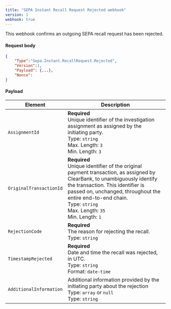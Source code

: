 ```yaml
---
title: "SEPA Instant Recall Request Rejected webhook"
version: 1
webhook: true
---
```


This webhook confirms an outgoing SEPA recall request has been rejected.

#### Request body

```json
{
    "Type":"Sepa.Instant.RecallRequest.Rejected",
    "Version":1,
    "Payload": {...},
    "Nonce":
}
```

#### Payload
| Element                 | Description     |
|-------------------------|-----------------|
|`AssignmentId` |**Required**<br />Unique identifier of the investigation assignment as assigned by the initiating party.<br/>Type: `string`<br/>Max. Length: `3`<br/>Min. Length: `3` |
|`OriginalTransactionId` |**Required**<br />Unique identifier of the original payment transaction, as assigned by ClearBank, to unambiguously identify the transaction. This identifier is passed on, unchanged, throughout the entire end-to-end chain.<br/>Type: `string`<br/>Max. Length: `35`<br/>Min. Length: `1` |
|`RejectionCode` |**Required**<br />The reason for rejecting the recall.<br/>Type: `string`|
|`TimestampRejected` |**Required**<br />Date and time the recall was rejected, in UTC.<br/>Type: `string`<br/>Format: `date-time`|
|`AdditionalInformation` |Additional information provided by the initiating party about the rejection<br/>Type: `array` or `null`<br />Type: `string`|